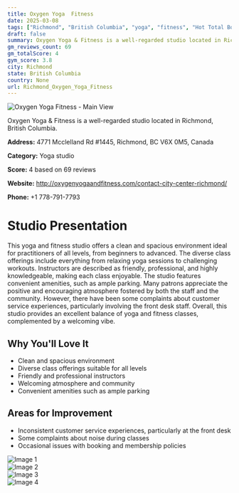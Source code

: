```yaml
---
title: Oxygen Yoga  Fitness
date: 2025-03-08
tags: ["Richmond", "British Columbia", "yoga", "fitness", "Hot Total Body Conditioning", "cleanliness", "welcoming atmosphere", "Richmond"]  
draft: false
summary: Oxygen Yoga & Fitness is a well-regarded studio located in Richmond, British Columbia.
gm_reviews_count: 69
gm_totalScore: 4
gym_score: 3.8
city: Richmond
state: British Columbia
country: None
url: Richmond_Oxygen_Yoga_Fitness
---
```


<div className="aspect-[16/9] relative my-8">
  <img 
    src="https://lh5.googleusercontent.com/p/AF1QipOabIHW2btCaT-I1e6yrvDPGlx5WVylk_9XLuc=w1920-h1080-k-no"
    alt="Oxygen Yoga  Fitness - Main View"
    className="object-cover absolute inset-0 w-full h-full rounded-lg"
  />
</div>

Oxygen Yoga & Fitness is a well-regarded studio located in Richmond, British Columbia.

**Address:** 4771 Mcclelland Rd #1445, Richmond, BC V6X 0M5, Canada

**Category:** Yoga studio

**Score:** 4 based on 69 reviews

**Website:** http://oxygenyogaandfitness.com/contact-city-center-richmond/

**Phone:** +1 778-791-7793

# Studio Presentation

This yoga and fitness studio offers a clean and spacious environment ideal for practitioners of all levels, from beginners to advanced. The diverse class offerings include everything from relaxing yoga sessions to challenging workouts. Instructors are described as friendly, professional, and highly knowledgeable, making each class enjoyable. The studio features convenient amenities, such as ample parking. Many patrons appreciate the positive and encouraging atmosphere fostered by both the staff and the community. However, there have been some complaints about customer service experiences, particularly involving the front desk staff. Overall, this studio provides an excellent balance of yoga and fitness classes, complemented by a welcoming vibe.

## Why You'll Love It

- Clean and spacious environment
- Diverse class offerings suitable for all levels
- Friendly and professional instructors
- Welcoming atmosphere and community
- Convenient amenities such as ample parking

## Areas for Improvement

- Inconsistent customer service experiences, particularly at the front desk
- Some complaints about noise during classes
- Occasional issues with booking and membership policies

<div className="grid grid-cols-1 xl:grid-cols-2 gap-4 my-8">
<div className="aspect-[4/3] relative"><img src="https://lh5.googleusercontent.com/p/AF1QipNDXZE5VjS_pCbYvI7jguMifmszH8jlnBa9tm-6=w1920-h1080-k-no" alt="Image 1" className="object-cover absolute inset-0 w-full h-full rounded-lg" /></div>
<div className="aspect-[4/3] relative"><img src="https://lh5.googleusercontent.com/p/AF1QipPURR869rtHEg8AX9O5DCZdPnNEfbYW0p9v9PQ=w1920-h1080-k-no" alt="Image 2" className="object-cover absolute inset-0 w-full h-full rounded-lg" /></div>
<div className="aspect-[4/3] relative"><img src="https://lh5.googleusercontent.com/p/AF1QipN7HZqs5u9jW7Vn-ccpih0Q-Ia3pE8B1efGNhc=w1920-h1080-k-no" alt="Image 3" className="object-cover absolute inset-0 w-full h-full rounded-lg" /></div>
<div className="aspect-[4/3] relative"><img src="https://lh5.googleusercontent.com/p/AF1QipNGYjtmi0XivsFOeTKxIH7H67riletN7MdLI4tc=w1920-h1080-k-no" alt="Image 4" className="object-cover absolute inset-0 w-full h-full rounded-lg" /></div>
</div>